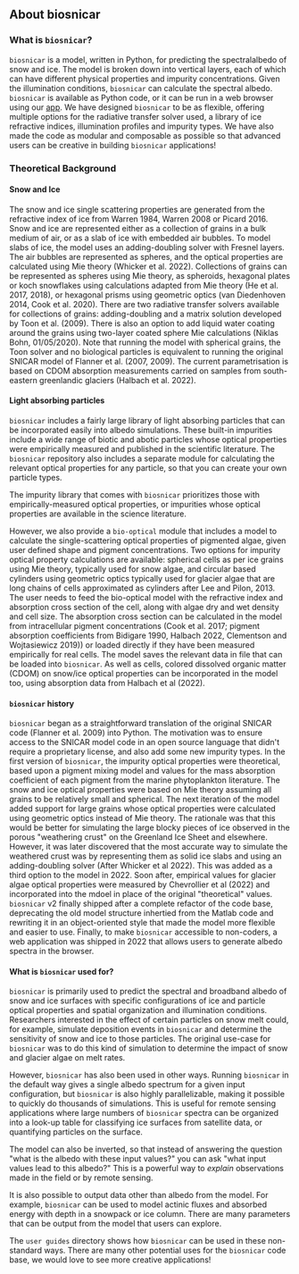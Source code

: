 ## About biosnicar

### What is `biosnicar`?

`biosnicar` is a model, written in Python, for predicting the spectralalbedo of snow and ice. The model is broken down into vertical layers, each of which can have different physical properties and impurity concentrations. Given the illumination conditions, `biosnicar` can calculate the spectral albedo. 
`biosnicar` is available as Python code, or it can be run in a web browser using our [app](https://bit.ly/bio-snicar). We have designed `biosnicar` to be as flexible, offering multiple options for the radiative transfer solver used, a library of ice refractive indices, illumination profiles and impurity types.
We have also made the code as modular and composable as possible so that advanced users can be creative in building `biosnicar` applications!

### Theoretical Background

#### Snow and Ice

The snow and ice single scattering properties are generated from the refractive index of ice from Warren 1984, Warren 2008 or Picard 2016. 
Snow and ice are represented either as a collection of grains in a bulk medium of air, or as a slab of ice with embedded air bubbles. 
To model slabs of ice, the model uses an adding-doubling solver with Fresnel layers. The air bubbles are represented as spheres, and the optical properties are calculated using Mie theory (Whicker et al. 2022). 
Collections of grains can be represented as spheres using Mie theory, as spheroids, hexagonal plates or koch snowflakes using calculations adapted from Mie theory (He et al. 2017, 2018), or hexagonal prisms using geometric optics (van Diedenhoven 2014, Cook et al. 2020).
There are two radiative transfer solvers available for collections of grains: adding-doubling and a matrix solution developed by Toon et al. (2009). 
There is also an option to add liquid water coating around the grains using two-layer coated sphere Mie calculations (Niklas Bohn, 01/05/2020). 
Note that running the model with spherical grains, the Toon solver and no biological particles is equivalent to running the original SNICAR model of Flanner et al. (2007, 2009). The current parametrisation is based on CDOM absorption measurements carried on samples from south-eastern greenlandic glaciers (Halbach et al. 2022).

#### Light absorbing particles

`biosnicar` includes a fairly large library of light absorbing particles that can be incorporated easily into albedo simulations. These built-in impurities include a wide range of biotic and abotic particles whose optical properties were empirically measured and published in the scientific literature.
The `biosnicar` repository also includes a separate module for calculating the relevant optical properties for any particle, so that you can create your own particle types.

The impurity library that comes with `biosnicar` prioritizes those with empirically-measured optical properties, or impurities whose optical properties are available in the science literature.

However, we also provide a `bio-optical` module that includes a model to calculate the single-scattering optical properties of pigmented algae, given user defined shape and pigment concentrations.
Two options for impurity optical property calculations are available: spherical cells as per ice grains using Mie theory, typically used for snow algae, and circular based cylinders using geometric optics typically used for glacier algae that are long chains of cells approximated as cylinders after Lee and Pilon, 2013. 
The user needs to feed the bio-optical model with the refractive index and absorption cross section of the cell, along with algae dry and wet density and cell size. 
The absorption cross section can be calculated in the model from intracellular pigment concentrations (Cook et al. 2017; pigment absorption coefficients from Bidigare 1990, Halbach 2022, Clementson and Wojtasiewicz 2019)) or loaded directly if they have been measured empirically for real cells. 
The model saves the relevant data in file that can be loaded into `biosnicar`.
As well as cells, colored dissolved organic matter (CDOM) on snow/ice optical properties can be incorporated in the model too, using absorption data from Halbach et al (2022).

#### `biosnicar` history

`biosnicar` began as a straightforward translation of the original SNICAR code (Flanner et al. 2009) into Python. 
The motivation was to ensure access to the SNICAR model code in an open source language that didn't require a proprietary license, and also add some new impurity types. 
In the first version of `biosnicar`, the impurity optical properties were theoretical, based upon a pigment mixing model and values for the mass absorption coefficient of each pigment from the marine phytoplankton literature. 
The snow and ice optical properties were based on Mie theory assuming all grains to be relatively small and spherical. The next iteration of the model added support for large grains whose optical properties were calculated using geometric optics instead of Mie theory. 
The rationale was that this would be better for simulating the large blocky pieces of ice observed in the porous "weathering crust" on the Greenland Ice Sheet and elsewhere. However, it was later discovered that the most accurate way to simulate the weathered crust was by representing them as solid ice slabs and using an adding-doubling solver (After Whicker et al 2022). 
This was added as a third option to the model in 2022. Soon after, empirical values for glacier algae optical properties were measured by Chevrollier et al (2022) and incorporated into the mdoel in place of the original "theoretical" values. 
`biosnicar` v2 finally shipped after a complete refactor of the code base, deprecating the old model structure inhertied from the Matlab code and rewriting it in an object-oriented style that made the model more flexible and easier to use. 
Finally, to make `biosnicar` accessible to non-coders, a web application was shipped in 2022 that allows users to generate albedo spectra in the browser. 

#### What is `biosnicar` used for?

`biosnicar` is primarily used to predict the spectral and broadband albedo of snow and ice surfaces with specific configurations of ice and particle optical properties and spatial organization and illumination conditions. 
Researchers interested in the effect of certain particles on snow melt could, for example, simulate deposition events in `biosnicar` and determine the sensitivity of snow and ice to those particles. 
The original use-case for `biosnicar` was to do this kind of simulation to determine the impact of snow and glacier algae on melt rates.

However, `biosnicar` has also been used in other ways. Running `biosnicar` in the default way gives a single albedo spectrum for a given input configuration, but `biosnicar` is also highly parallelizable, making it possible to quickly do thousands of simulations. 
This is useful for remote sensing applications where large numbers of `biosnicar` spectra can be organized into a look-up table for classifying ice surfaces from satellite data, or quantifying particles on the surface.

The model can also be inverted, so that instead of answering the question "what is the albedo with these input values?" you can ask "what input values lead to this albedo?" This is a powerful way to *explain* observations made in the field or by remote sensing.

It is also possible to output data other than albedo from the model. For example, `biosnicar` can be used to model actinic fluxes and absorbed energy with depth in a snowpack or ice column. There are many parameters that can be output from the model that users can explore.

The `user guides` directory shows how `biosnicar` can be used in these non-standard ways. There are many other potential uses for the `biosnicar` code base, we would love to see more creative applications!
